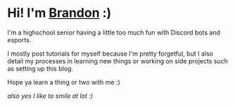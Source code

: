 # Hi! I'm <a href="https://brandonly.me" target="_blank">Brandon</a> :)

I'm a highschool senior having a little too much fun with Discord bots and esports.

I mostly post tutorials for myself because I'm pretty forgetful,
but I also detail my processes in learning new things or working on side projects such as setting up this blog.

Hope ya learn a thing or two with me :)

*also yes I like to smile at lot :)*